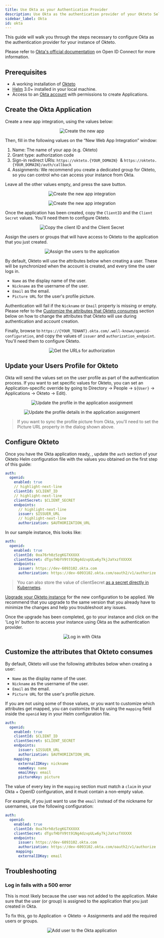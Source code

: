 ```yaml
---
title: Use Okta as your Authentication Provider
description: Use Okta as the authentication provider of your Okteto Self-hosted instance
sidebar_label: Okta
id: okta
---
```



This guide will walk you through the steps necessary to configure Okta as the authentication provider for your instance of Okteto.

Please refer to [Okta's official documentation](https://developer.okta.com/docs/concepts/oauth-openid/) on Open ID Connect for more information.

## Prerequisites

- A working installation of [Okteto](get-started/install/index.mdx)
- [Helm](https://helm.sh/docs/intro/install/) 3.0+ installed in your local machine.
- Access to an [Okta account](https://www.okta.com) with permissions to create Applications.

## Create the Okta Application

Create a new app integration, using the values below:

<p align="center">
  <Image
    src={require("@site/static/img/okta-new-app.png").default}
    alt="Create the new app"
  />
</p>

Then, fill in the following values on the “New Web App Integration” window:

1. Name: The name of your app (e.g. Okteto)
2. Grant type: authorization code
3. Sign-in redirect URIs: `https://okteto.{YOUR_DOMAIN}`  & `https://okteto.{YOUR_DOMAIN}/auth/callback`
4. Assignments: We recommend you create a dedicated group for Okteto, so you can control who can access your instance from Okta.

Leave all the other values empty, and press the save button.

<p align="center">
  <Image
    src={require("@site/static/img/new-web-app-integration.png").default}
    alt="Create the new app integration"
  />
</p>

<p align="center">
  <Image
    src={require("@site/static/img/new-web-app-integration-2.png").default}
    alt="Create the new app integration"
  />
</p>

Once the application has been created, copy the `ClientID` and the `Client Secret` values.
You'll need them to configure Okteto.

<p align="center">
  <Image
    src={require("@site/static/img/okta-secrets.png").default}
    alt="Copy the client ID and the Client Secret"
  />
</p>

Assign the users or groups that will have access to Okteto to the application that you just created.

<p align="center">
  <Image
    src={require("@site/static/img/assignment.png").default}
    alt="Assign the users to the application"
  />
</p>

By default, Okteto will use the attributes below when creating a user. These will be synchronized when the account is created, and every time the user logs in.

- `Name` as the display name of the user.
- `Nickname` as the username of the user.
- `Email` as the email.
- `Picture URL` for the user's profile picture.

Authentication will fail if the `Nickname` or `Email` property is missing or empty. Please refer to the [Customize the attributes that Okteto consumes](#customize-the-attributes-that-okteto-consumes) section below on how to change the attributes that Okteto will use during authentication and account creation.

Finally, browse to `https://{YOUR_TENANT}.okta.com/.well-known/openid-configuration`, and copy the values of `issuer` and `authorization_endpoint`.
You'll need them to configure Okteto.

<p align="center">
  <Image
    src={require("@site/static/img/well-known.png").default}
    alt="Get the URLs for authorization"
  />
</p>

## Update your Users Profile for Okteto

Okta will send the values set on the user profile as part of the authentication process. If you want to set specific values for Okteto, you can set an Application-specific override by going to Directory → People → `${User}` → Applications → Okteto → Edit).

<p align="center">
  <Image
    src={require("@site/static/img/profile.png").default}
    alt="Update the profile in the application assignment"
  />
</p>

<p align="center">
  <Image
    src={require("@site/static/img/profile-details.png").default}
    alt="Update the profile details in the application assignment"
  />
</p>

> If you want to sync the profile picture from Okta, you'll need to set the Picture URL property in the dialog shown above.

## Configure Okteto

Once you have the Okta application ready, , update the `auth` section of your Okteto Helm configuration file with the values you obtained on the first step of this guide:

```yaml title="config.yaml"
auth:
  openid:
    enabled: true
    // highlight-next-line
    clientId: $CLIENT_ID
    // highlight-next-line
    clientSecret: $CLIENT_SECRET
    endpoints:
      // highlight-next-line
      issuer: $ISSUER_URL
      // highlight-next-line
      authorization: $AUTHORIZATION_URL
```

In our sample instance, this looks like:

```yaml title="config.yaml"
auth:
  openid:
    enabled: true
    clientId: 0oa76rh0z5zgKG7XXXXX
    clientSecret: dTgsfHbYV9tt91Ng4dzvpULw6y7kjJaYxzfXXXXX
    endpoints:
      issuer: https://dev-6093102.okta.com
      authorization: https://dev-6093102.okta.com/oauth2/v1/authorize
```

> You can also store the value of clientSecret [as a secret directly in Kubernetes](self-hosted/helm-configuration.mdx#store-sensitive-configuration-values-using-a-secret).

[Upgrade your Okteto instance](self-hosted/manage/upgrade.mdx) for the new configuration to be applied.
We recommend that you upgrade to the same version that you already have to minimize the changes and help you troubleshoot any issues.

Once the upgrade has been completed, go to your instance and click on the 'Log In' button to access your instance using Okta as the authentication provider.

<p align="center">
  <Image
    src={require("@site/static/img/with-okta.png").default}
    alt="Log in with Okta"
  />
</p>

## Customize the attributes that Okteto consumes

By default, Okteto will use the following attributes below when creating a user:

- `Name` as the display name of the user.
- `Nickname` as the username of the user.
- `Email` as the email.
- `Picture URL` for the user's profile picture.

If you are not using some of those values, or you want to customize which attributes get mapped, you can customize that by using the `mapping` field inside the `openid` key in your Helm configuration file.

```yaml title="config.yaml"
auth:
  openid:
    enabled: true
    clientId: $CLIENT_ID
    clientSecret: $CLIENT_SECRET
    endpoints:
      issuer: $ISSUER_URL
      authorization: $AUTHORIZATION_URL
    mapping:
      externalIDKey: nickname
      nameKey: name
      emailKey: email
      pictureKey: picture
```

The value of every key in the `mapping` section must match a `claim` in your Okta + OpenID configuration, and it must contain a non-empty value.

For example, if you just want to use the `email` instead of the nickname for usernames, use the following configuration:

```yaml
auth:
  openid:
    enabled: true
    clientId: 0oa76rh0z5zgKG7XXXXX
    clientSecret: dTgsfHbYV9tt91Ng4dzvpULw6y7kjJaYxzfXXXXX
    endpoints:
      issuer: https://dev-6093102.okta.com
      authorization: https://dev-6093102.okta.com/oauth2/v1/authorize
     mapping:
      externalIDKey: email
```

## Troubleshooting

### Log in fails with a 500 error

This is most likely because the user was not added to the application. Make sure that the user (or group) is assigned to the application that you just created in Okta.

To fix this, go to Application → Okteto → Assignments and add the required users or groups.

<p align="center">
  <Image
    src={require("@site/static/img/add-user.png").default}
    alt="Add user to the Okta application"
  />
</p>
